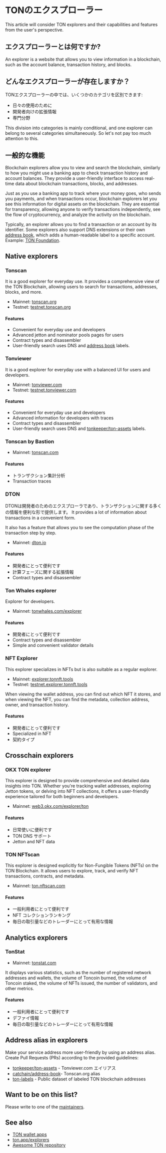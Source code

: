 
# TONのエクスプローラー

This article will consider TON explorers and their capabilities and features from the user's perspective.

## エクスプローラーとは何ですか?

An explorer is a website that allows you to view information in a blockchain, such as the account balance, transaction history, and blocks.

<Player url="https://www.youtube.com/watch?v=i5en19kzX6M" />

## どんなエクスプローラーが存在しますか？

TONエクスプローラーの中では、いくつかのカテゴリを区別できます:

- 日々の使用のために
- 開発者向けの拡張情報
- 専門分野

This division into categories is mainly conditional, and one explorer can belong to several categories simultaneously. So let's not pay too much attention to this.

## 一般的な機能

Blockchain explorers allow you to view and search the blockchain, similarly to how you might use a banking app to check transaction history and account balances. They provide a user-friendly interface to access real-time data about blockchain transactions, blocks, and addresses.

Just as you use a banking app to track where your money goes, who sends you payments, and when transactions occur, blockchain explorers let you see this information for digital assets on the blockchain. They are essential for transparency, allowing anyone to verify transactions independently, see the flow of cryptocurrency, and analyze the activity on the blockchain.

Typically, an explorer allows you to find a transaction or an account by its identifier. Some explorers also support DNS extensions or their own [address book](/v3/concepts/dive-into-ton/ton-ecosystem/explorers-in-ton#address-alias-in-explorers), which adds a human-readable label to a specific account. Example: [TON Foundation](https://tonviewer.com/UQAFmjUoZUqKFEBGYFEMbv-m61sFStgAfUR8J6hJDwUU04VW).

## Native explorers

### Tonscan

It is a good explorer for everyday use. It provides a comprehensive view of the TON Blockchain, allowing users to search for transactions, addresses, blocks, and more.

- Mainnet: [tonscan.org](https://tonscan.org/)
- Testnet: [testnet.tonscan.org](https://testnet.tonscan.org/)

#### Features

- Convenient for everyday use and developers
- Advanced jetton and nominator pools pages for users
- Contract types and disassembler
- User-friendly search uses DNS and [address book](https://github.com/catchain/address-book) labels.

### Tonviewer

It is a good explorer for everyday use with a balanced UI for users and developers.

- Mainnet: [tonviewer.com](https://tonviewer.com/)
- Testnet: [testnet.tonviewer.com](https://testnet.tonviewer.com/)

#### Features

- Convenient for everyday use and developers
- Advanced information for developers with traces
- Contract types and disassembler
- User-friendly search uses DNS and [tonkeeper/ton-assets](https://github.com/tonkeeper/ton-assets) labels.

### Tonscan by Bastion

- Mainnet: [tonscan.com](https://tonscan.com/)

#### Features

- トランザクション集計分析
- Transaction traces

### DTON

DTONは開発者のためのエクスプローラであり、トランザクションに関する多くの情報を便利な形で提供します。 It provides a lot of information about transactions in a convenient form.

It also has a feature that allows you to see the computation phase of the transaction step by step.

- Mainnet: [dton.io](https://dton.io/)

#### Features

- 開発者にとって便利です
- 計算フェーズに関する拡張情報
- Contract types and disassembler

### Ton Whales explorer

Explorer for developers.

- Mainnet: [tonwhales.com/explorer](https://tonwhales.com/explorer)

#### Features

- 開発者にとって便利です
- Contract types and disassembler
- Simple and convenient validator details

### NFT Explorer

This explorer specializes in NFTs but is also suitable as a regular explorer.

- Mainnet: [explorer.tonnft.tools](https://explorer.tonnft.tools/)
- Testnet: [testnet.explorer.tonnft.tools](https://testnet.explorer.tonnft.tools/)

When viewing the wallet address, you can find out which NFT it stores, and when viewing the NFT, you can find the metadata, collection address, owner, and transaction history.

#### Features

- 開発者にとって便利です
- Specialized in NFT
- 契約タイプ

## Crosschain explorers

### OKX TON explorer

This explorer is designed to provide comprehensive and detailed data insights into TON. Whether you're tracking wallet addresses, exploring Jetton tokens, or delving into NFT collections, it offers a user-friendly experience tailored for both beginners and developers.

- Mainnet: [web3.okx.com/explorer/ton](https://web3.okx.com/explorer/ton)

#### Features

- 日常使いに便利です
- TON DNS サポート
- Jetton and NFT data

### TON NFTscan

This explorer is designed explicitly for Non-Fungible Tokens (NFTs) on the TON Blockchain. It allows users to explore, track, and verify NFT transactions, contracts, and metadata.

- Mainnet: [ton.nftscan.com](https://ton.nftscan.com/)

#### Features

- 一般利用者にとって便利です
- NFT コレクションランキング
- 毎日の取引量などのトレーダーにとって有用な情報

## Analytics explorers

### TonStat

- Mainnet: [tonstat.com](https://www.tonstat.com/)

It displays various statistics, such as the number of registered network addresses and wallets, the volume of Toncoin burned, the volume of Toncoin staked, the volume of NFTs issued, the number of validators, and other metrics.

#### Features

- 一般利用者にとって便利です
- デファイ情報
- 毎日の取引量などのトレーダーにとって有用な情報

## Address alias in explorers

Make your service address more user-friendly by using an address alias. Create Pull Requests (PRs) according to the provided guidelines:

- [tonkeeper/ton-assets](https://github.com/tonkeeper/ton-assets) - Tonviewer.com エイリアス
- [catchain/address-book](https://github.com/catchain/address-book)- Tonscan.org alias
- [ton-labels](https://github.com/ton-studio/ton-labels) - Public dataset of labeled TON blockchain addresses

## Want to be on this list?

Please write to one of the [maintainers](/v3/contribute/maintainers).

## See also

- [TON wallet apps](/v3/concepts/dive-into-ton/ton-ecosystem/wallet-apps/)
- [ton.app/explorers](https://ton.app/explorers)
- [Awesome TON repository](https://github.com/ton-community/awesome-ton)

<Feedback />
